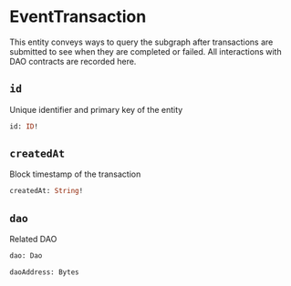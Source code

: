 # EventTransaction

This entity conveys ways to query the subgraph after transactions are submitted to see when they are completed or failed. All interactions with DAO contracts are recorded here.

## `id`

Unique identifier and primary key of the entity

```graphql
id: ID!
```

## `createdAt`

Block timestamp of the transaction

```graphql
createdAt: String!
```

## `dao`

Related DAO

```graphql
dao: Dao
```

```graphql
daoAddress: Bytes
```
